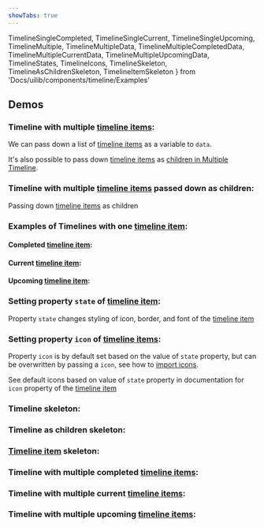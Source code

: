 ```yaml
---
showTabs: true
---
```


TimelineSingleCompleted,
TimelineSingleCurrent,
TimelineSingleUpcoming,
TimelineMultiple,
TimelineMultipleData,
TimelineMultipleCompletedData,
TimelineMultipleCurrentData,
TimelineMultipleUpcomingData,
TimelineStates,
TimelineIcons,
TimelineSkeleton,
TimelineAsChildrenSkeleton,
TimelineItemSkeleton
} from 'Docs/uilib/components/timeline/Examples'

## Demos

### Timeline with multiple [timeline items](/uilib/components/timeline/properties#timelineitem-properties):

We can pass down a list of [timeline items](/uilib/components/timeline/properties#timelineitem-properties) as a variable to `data`.

It's also possible to pass down [timeline items](/uilib/components/timeline/properties#timelineitem-properties) as [children in Multiple Timeline](/uilib/components/timeline/#multiple-timeline-with-children).

<TimelineMultipleData />

### Timeline with multiple [timeline items](/uilib/components/timeline/properties#timelineitem-properties) passed down as children:

Passing down [timeline items](/uilib/components/timeline/properties#timelineitem-properties) as children

<TimelineMultiple />

### Examples of Timelines with one [timeline item](/uilib/components/timeline/properties#timelineitem-properties):

#### Completed [timeline item](/uilib/components/timeline/properties#timelineitem-properties):

<TimelineSingleCompleted />

#### Current [timeline item](/uilib/components/timeline/properties#timelineitem-properties):

<TimelineSingleCurrent />

#### Upcoming [timeline item](/uilib/components/timeline/properties#timelineitem-properties):

<TimelineSingleUpcoming />

### Setting property `state` of [timeline item](/uilib/components/timeline/properties#timelineitem-properties):

Property `state` changes styling of icon, border, and font of the [timeline item](/uilib/components/timeline/properties#timelineitem-properties)

<TimelineStates />

### Setting property `icon` of [timeline items](/uilib/components/timeline/properties#timelineitem-properties):

Property `icon` is by default set based on the value of `state` property, but can be overwritten by passing a `icon`, see how to [import icons](/uilib/components/icon#importing-icons).

See default icons based on value of `state` property in documentation for `icon` property of the [timeline item](/uilib/components/timeline/properties#timelineitem-properties)

<TimelineIcons />

### Timeline skeleton:

<TimelineSkeleton />

### Timeline as children skeleton:

<TimelineAsChildrenSkeleton />

### [Timeline item](/uilib/components/timeline/properties#timelineitem-properties) skeleton:

<TimelineItemSkeleton />

### Timeline with multiple completed [timeline items](/uilib/components/timeline/properties#timelineitem-properties):

<TimelineMultipleCompletedData />

### Timeline with multiple current [timeline items](/uilib/components/timeline/properties#timelineitem-properties):

<TimelineMultipleCurrentData />

### Timeline with multiple upcoming [timeline items](/uilib/components/timeline/properties#timelineitem-properties):

<TimelineMultipleUpcomingData />
